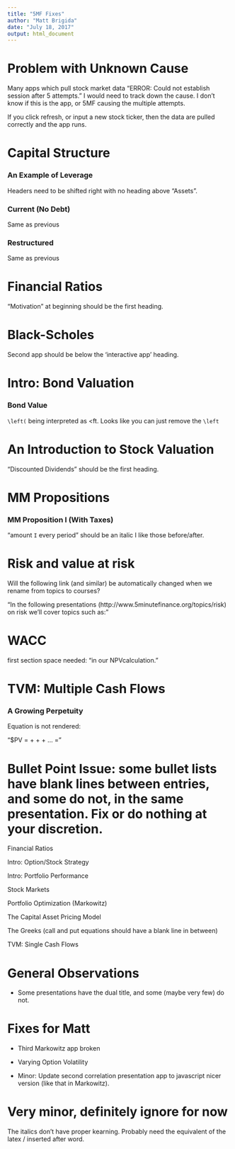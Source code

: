 ```yaml
---
title: "5MF Fixes"
author: "Matt Brigida"
date: "July 18, 2017"
output: html_document
---
```


# Problem with Unknown Cause 

Many apps which pull stock market data "ERROR: Could not establish session after 5 attempts."  I would need to track down the cause.  I don't know if this is the app, or 5MF causing the multiple attempts.

If you click refresh, or input a new stock ticker, then the data are pulled correctly and the app runs.

# Capital Structure

### An Example of Leverage

Headers need to be shifted right with no heading above "Assets".

### Current (No Debt)

Same as previous

### Restructured

Same as previous

# Financial Ratios

"Motivation" at beginning should be the first heading.

# Black-Scholes

Second app should be below the 'interactive app' heading.

# Intro: Bond Valuation

### Bond Value

`\left(` being interpreted as <ft.  Looks like you can just remove the `\left`

# An Introduction to Stock Valuation

"Discounted Dividends" should be the first heading.

# MM Propositions

### MM Proposition I (With Taxes)

"amount `I` every period" should be an italic I like those before/after.

# Risk and value at risk

Will the following link (and similar) be automatically changed when we rename from topics to courses?

"In the following presentations (http://www.5minutefinance.org/topics/risk) on risk we’ll cover topics such as:"

# WACC

first section space needed: "in our NPVcalculation."

# TVM: Multiple Cash Flows

### A Growing Perpetuity

Equation is not rendered: 

"$PV = + + + … ="

# Bullet Point Issue: some bullet lists have blank lines between entries, and some do not, in the same presentation.  Fix or do nothing at your discretion. 

Financial Ratios

Intro: Option/Stock Strategy

Intro: Portfolio Performance

Stock Markets

Portfolio Optimization (Markowitz)

The Capital Asset Pricing Model

The Greeks (call and put equations should have a blank line in between)

TVM: Single Cash Flows

# General Observations

-  Some presentations have the dual title, and some (maybe very few) do not.

# Fixes for Matt

-  Third Markowitz app broken

-  Varying Option Volatility

-  Minor: Update second correlation presentation app to javascript nicer version (like that in Markowitz).

# Very minor, definitely ignore for now

The italics don't have proper kearning.  Probably need the equivalent of the latex \/ inserted after word.  
